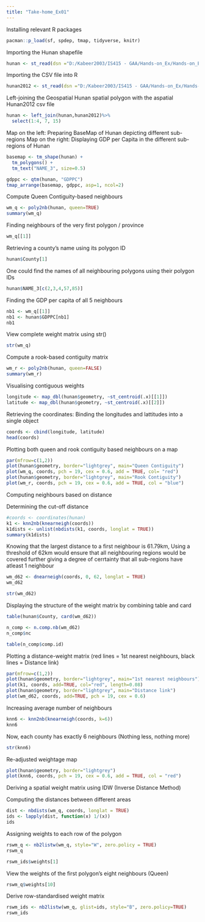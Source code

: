 ```yaml
---
title: "Take-home_Ex01"
---
```


Installing relevant R packages

```r
pacman::p_load(sf, spdep, tmap, tidyverse, knitr)
```

Importing the Hunan shapefile

```r
hunan <- st_read(dsn ="D:/Kabeer2003/IS415 - GAA/Hands-on_Ex/Hands-on_Ex04/data/geospatial", layer = "Hunan")
```

Importing the CSV file into R

```r
hunan2012 <- st_read(dsn ="D:/Kabeer2003/IS415 - GAA/Hands-on_Ex/Hands-on_Ex04/data/aspatial/Hunan_2012.csv")
```
Left-joining the Geospatial Hunan spatial polygon with the aspatial Hunan2012 csv file

```r
hunan <- left_join(hunan,hunan2012)%>%
  select(1:4, 7, 15)
```
Map on the left: Preparing BaseMap of Hunan depicting different sub-regions
Map on the right: Displaying GDP per Capita in the different sub-regions of Hunan

```r
basemap <- tm_shape(hunan) +
  tm_polygons() +
  tm_text("NAME_3", size=0.5)

gdppc <- qtm(hunan, "GDPPC")
tmap_arrange(basemap, gdppc, asp=1, ncol=2)
```

Compute Queen Contiguity-based neighbours

```r
wm_q <- poly2nb(hunan, queen=TRUE)
summary(wm_q)
```

Finding neighbours of the very first polygon / province

```r
wm_q[[1]]
```

Retrieving a county's name using its polygon ID

```r
hunan$County[1]
```

One could find the names of all neighbouring polygons using their polygon IDs

```r
hunan$NAME_3[c(2,3,4,57,85)]
```

Finding the GDP per capita of all 5 neighbours

```r
nb1 <- wm_q[[1]]
nb1 <- hunan$GDPPC[nb1]
nb1
```

View complete weight matrix using str()

```r
str(wm_q)
```

Compute a rook-based contiguity matrix

```r
wm_r <- poly2nb(hunan, queen=FALSE)
summary(wm_r)
```

Visualising contiguous weights

```r
longitude <- map_dbl(hunan$geometry, ~st_centroid(.x)[[1]])
latitude <- map_dbl(hunan$geometry, ~st_centroid(.x)[[2]])
```

Retrieving the coordinates: Binding the longitudes and lattitudes into a single object

```r
coords <- cbind(longitude, latitude)
head(coords)
```

Plotting both queen  and rook contiguity based neighbours on a map

```r
par(mfrow=c(1,2))
plot(hunan$geometry, border="lightgrey", main="Queen Contiguity")
plot(wm_q, coords, pch = 19, cex = 0.6, add = TRUE, col= "red")
plot(hunan$geometry, border="lightgrey", main="Rook Contiguity")
plot(wm_r, coords, pch = 19, cex = 0.6, add = TRUE, col = "blue")
```

Computing neighbours based on distance

Determining the cut-off distance

```r
#coords <- coordinates(hunan)
k1 <- knn2nb(knearneigh(coords))
k1dists <- unlist(nbdists(k1, coords, longlat = TRUE))
summary(k1dists)
```

Knowing that the largest distance to a first neighbour is 61.79km, Using a threshold of 62km would ensure that all neighbouring regions would be covered further giving a degree of cerrtainty that all sub-regions have atleast 1 neighbour

```r
wm_d62 <- dnearneigh(coords, 0, 62, longlat = TRUE)
wm_d62
```

```r
str(wm_d62)
```

Displaying the structure of the weight matrix by combining table and card

```r
table(hunan$County, card(wm_d62))
```

```r
n_comp <- n.comp.nb(wm_d62)
n_comp$nc

table(n_comp$comp.id)
```

Plotting a distance-weight matrix 
(red lines = 1st nearest neighbours, black lines = Distance link)

```r
par(mfrow=c(1,2))
plot(hunan$geometry, border="lightgrey", main="1st nearest neighbours")
plot(k1, coords, add=TRUE, col="red", length=0.08)
plot(hunan$geometry, border="lightgrey", main="Distance link")
plot(wm_d62, coords, add=TRUE, pch = 19, cex = 0.6)
```

Increasing average number of neighbours

```r
knn6 <- knn2nb(knearneigh(coords, k=6))
knn6
```

Now, each county has exactly 6 neighbours (Nothing less, nothing more)

```r
str(knn6)
```

Re-adjusted weightage map

```r
plot(hunan$geometry, border="lightgrey")
plot(knn6, coords, pch = 19, cex = 0.6, add = TRUE, col = "red")
```

Deriving a spatial weight matrix using IDW (Inverse Distance Method)

Computing the distances between different areas

```r
dist <- nbdists(wm_q, coords, longlat = TRUE)
ids <- lapply(dist, function(x) 1/(x))
ids
```
Assigning weights to each row of the polygon

```r
rswm_q <- nb2listw(wm_q, style="W", zero.policy = TRUE)
rswm_q

rswm_ids$weights[1]
```
View the weights of the first polygon's eight neighbours (Queen)

```r
rswm_q$weights[10]
```

Derive row-standardised weight matrix

```r
rswm_ids <- nb2listw(wm_q, glist=ids, style="B", zero.policy=TRUE)
rswm_ids
```







